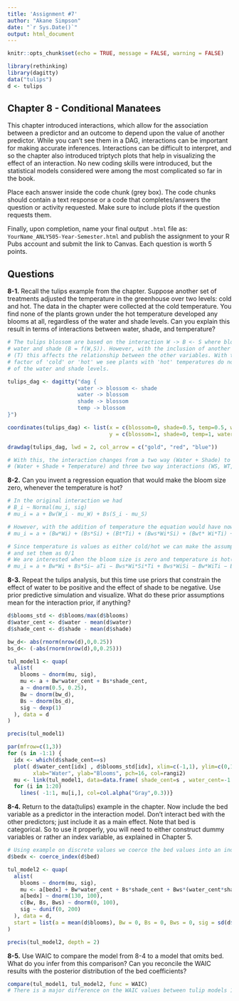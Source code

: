 ```yaml
---
title: 'Assignment #7'
author: "Akane Simpson"
date: "`r Sys.Date()`"
output: html_document
---
```


```r
knitr::opts_chunk$set(echo = TRUE, message = FALSE, warning = FALSE)

library(rethinking)
library(dagitty)
data("tulips")
d <- tulips
```

## Chapter 8 - Conditional Manatees

This chapter introduced interactions, which allow for the association between a predictor and an outcome to depend upon the value of another predictor. While you can’t see them in a DAG, interactions can be important for making accurate inferences. Interactions can be difficult to interpret, and so the chapter also introduced triptych plots that help in visualizing the effect of an interaction. No new coding skills were introduced, but the statistical models considered were among the most complicated so far in the book.

Place each answer inside the code chunk (grey box).  The code chunks should contain a text response or a code that completes/answers the question or activity requested. Make sure to include plots if the question requests them.  

Finally, upon completion, name your final output `.html` file as: `YourName_ANLY505-Year-Semester.html` and publish the assignment to your R Pubs account and submit the link to Canvas. Each question is worth 5 points.

## Questions

**8-1.** Recall the tulips example from the chapter. Suppose another set of treatments adjusted the
temperature in the greenhouse over two levels: cold and hot. The data in the chapter were collected
at the cold temperature. You find none of the plants grown under the hot temperature developed
any blooms at all, regardless of the water and shade levels. Can you explain this result in terms of
interactions between water, shade, and temperature?

```r
# The tulips blossom are based on the interaction W -> B <- S where blossom is influence by 
# water and shade (B = f(W,S)). However, with the inclusion of another variable, temperature
# (T) this affects the relationship between the other variables. With temperature being a 
# factor of 'cold' or 'hot' we see plants with 'hot' temperatures do not blossom at all regardless
# of the water and shade levels. 

tulips_dag <- dagitty("dag {
                      water -> blossom <- shade
                      water -> blossom
                      shade -> blossom
                      temp -> blossom
}")

coordinates(tulips_dag) <- list(x = c(blossom=0, shade=0.5, temp=0.5, water=0.5),
                                y = c(blossom=1, shade=0, temp=1, water=2))

drawdag(tulips_dag, lwd = 2, col_arrow = c("gold", "red", "blue"))

# With this, the interaction changes from a two way (Water + Shade) to a three way interaction.
# (Water + Shade + Temperature) and three two way interactions (WS, WT, ST).
```

**8-2.** Can you invent a regression equation that would make the bloom size zero, whenever the
temperature is hot?

```r
# In the original interaction we had 
# B_i ~ Normal(mu_i, sig)
# mu_i = a + Bw(W_i - mu_W) + Bs(S_i - mu_S)

# However, with the addition of temperature the equation would have now include the temperature interactions
# mu_i = a + (Bw*Wi) + (Bs*Si) + (Bt*Ti) + (Bws*Wi*Si) + (Bwt* Wi*Ti) + (Bst*Si*Ti) + (Bwst*Wi*Si*Ti)

# Since temperature is values as either cold/hot we can make the assumption of it being a boolean value
# and set them as 0/1
# We are interested when the bloom size is zero and temperature is hot(1).
# mu_i = a + Bw*Wi + Bs*Si− aTi − Bws*Wi*Si*Ti + Bws*WiSi − Bw*WiTi − Bs*SiTi
```


**8-3.** Repeat the tulips analysis, but this time use priors that constrain the effect of water to be positive
and the effect of shade to be negative. Use prior predictive simulation and visualize. What do these prior
assumptions mean for the interaction prior, if anything?

```r
d$blooms_std <- d$blooms/max(d$blooms)
d$water_cent <- d$water - mean(d$water)
d$shade_cent <- d$shade - mean(d$shade)

bw_d<- abs(rnorm(nrow(d),0,0.25))
bs_d<- (-abs(rnorm(nrow(d),0,0.25)))

tul_model1 <- quap(
  alist(
    blooms ~ dnorm(mu, sig),
    mu <- a + Bw*water_cent + Bs*shade_cent,
    a ~ dnorm(0.5, 0.25),
    Bw ~ dnorm(bw_d), 
    Bs ~ dnorm(bs_d), 
    sig ~ dexp(1)
  ), data = d
)

precis(tul_model1)
```
```r
par(mfrow=c(1,3))
for (s in -1:1) {
  idx <- which(d$shade_cent==s)
  plot( d$water_cent[idx] , d$blooms_std[idx], xlim=c(-1,1), ylim=c(0,1), 
        xlab="Water", ylab="Blooms", pch=16, col=rangi2)
  mu <- link(tul_model1, data=data.frame( shade_cent=s , water_cent=-1:1))
  for (i in 1:20) 
    lines( -1:1, mu[i,], col=col.alpha("Gray",0.3))}
```



**8-4.** Return to the data(tulips) example in the chapter. Now include the bed variable as a predictor
in the interaction model. Don’t interact bed with the other predictors; just include it as a main
effect. Note that bed is categorical. So to use it properly, you will need to either construct dummy
variables or rather an index variable, as explained in Chapter 5.

```r
# Using example on discrete values we coerce the bed values into an index.
d$bedx <- coerce_index(d$bed)

tul_model2 <- quap(
  alist(
    blooms ~ dnorm(mu, sig),
    mu <- a[bedx] + Bw*water_cent + Bs*shade_cent + Bws*(water_cent*shade_cent),
    a[bedx] ~ dnorm(130, 100),
    c(Bw, Bs, Bws) ~ dnorm(0, 100),
    sig ~ dunif(0, 200)
  ), data = d,
  start = list(a = mean(d$blooms), Bw = 0, Bs = 0, Bws = 0, sig = sd(d$blooms))
)

precis(tul_model2, depth = 2)
```

**8-5.** Use WAIC to compare the model from 8-4 to a model that omits bed. What do you infer
from this comparison? Can you reconcile the WAIC results with the posterior distribution of the bed
coefficients?

```r
compare(tul_model1, tul_model2, func = WAIC)
# There is a major difference on the WAIC values between tulip models 1 and 2. Tulip model 1  does not take the bed variable into consideration which may cause more variability in the WAIC value.
```